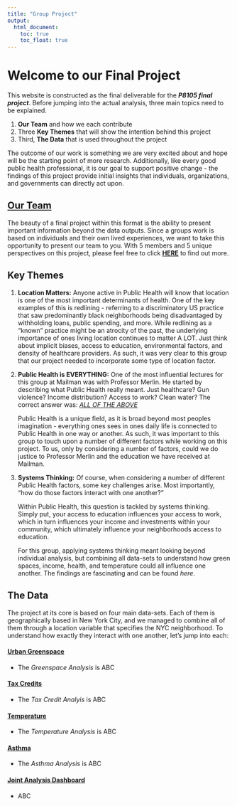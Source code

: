 ```yaml
---
title: "Group Project"
output: 
  html_document:
    toc: true
    toc_float: true
---
```


# Welcome to our Final Project

This website is constructed as the final deliverable for the ***P8105 final project***. Before jumping into the actual analysis, three main topics need to be explained.

1.  **Our Team** and how we each contribute
2.  Three **Key Themes** that will show the intention behind this project
3.  Third, **The Data** that is used throughout the project

The outcome of our work is something we are very excited about and hope will be the starting point of more research. Additionally, like every good public health professional, it is our goal to support positive change - the findings of this project provide initial insights that individuals, organizations, and governments can directly act upon.

## [Our Team](about.html)

The beauty of a final project within this format is the ability to present important information beyond the data outputs. Since a groups work is based on individuals and their own lived experiences, we want to take this opportunity to present our team to you. With 5 members and 5 unique perspectives on this project, please feel free to click [**HERE**](about.html) to find out more.

## Key Themes

1.  **Location Matters:** Anyone active in Public Health will know that location is one of the most important determinants of health. One of the key examples of this is redlining - referring to a discriminatory US practice that saw predominantly black neighborhoods being disadvantaged by withholding loans, public spending, and more. While redlining as a "known" practice might be an atrocity of the past, the underlying importance of ones living location continues to matter A LOT. Just think about implicit biases, access to education, environmental factors, and density of healthcare providers. As such, it was very clear to this group that our project needed to incorporate some type of location factor.

2.  **Public Health is EVERYTHING:** One of the most influential lectures for this group at Mailman was with Professor Merlin. He started by describing what Public Health really meant. Just healthcare? Gun violence? Income distribution? Access to work? Clean water? The correct answer was: [*ALL OF THE ABOVE*]{.underline}

    Public Health is a unique field, as it is broad beyond most peoples imagination - everything ones sees in ones daily life is connected to Public Health in one way or another. As such, it was important to this group to touch upon a number of different factors while working on this project. To us, only by considering a number of factors, could we do justice to Professor Merlin and the education we have received at Mailman.

3.  **Systems Thinking:** Of course, when considering a number of different Public Health factors, some key challenges arise. Most importantly, "how do those factors interact with one another?"

    Within Public Health, this question is tackled by systems thinking. Simply put, your access to education influences your access to work, which in turn influences your income and investments within your community, which ultimately influence your neighborhoods access to education.

    For this group, applying systems thinking meant looking beyond individual analysis, but combining all data-sets to understand how green spaces, income, health, and temperature could all influence one another. The findings are fascinating and can be found *here*.

## The Data

The project at its core is based on four main data-sets. Each of them is geographically based in New York City, and we managed to combine all of them through a location variable that specifies the NYC neighborhood. To understand how exactly they interact with one another, let's jump into each:

#### [Urban Greenspace](UGS.html)

-   The *Greenspace Analysis* is ABC

#### [Tax Credits](tax_data.html)

-   The *Tax Credit Analyis* is ABC

#### [Temperature](temp.html)

-   The *Temperature Analysis* is ABC

#### [Asthma](asthma.html)

-   The *Asthma Analysis* is ABC

#### [Joint Analysis Dashboard](analysis.html)

-   ABC
